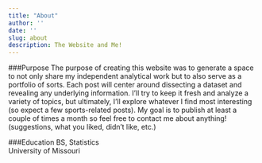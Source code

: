 ```yaml
---
title: "About"
author: ''
date: ''
slug: about
description: The Website and Me!
---
```

###Purpose
The purpose of creating this website was to generate a space to not only share my independent analytical work but to also serve as a portfolio of sorts.  Each post will center around dissecting a dataset and revealing any underlying information.  I'll try to keep it fresh and analyze a variety of topics, but ultimately, I'll explore whatever I find most interesting (so expect a few sports-related posts). My goal is to publish at least a couple of times a month so feel free to contact me about anything! (suggestions, what you liked, didn't like, etc.) 

###Education 
BS, Statistics     
University of Missouri

